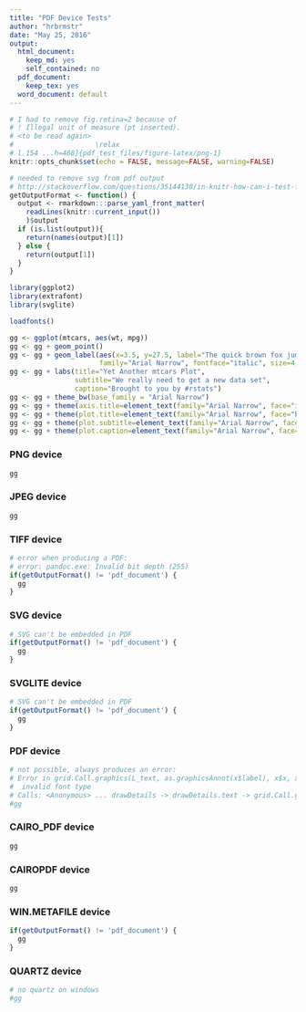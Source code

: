 ```yaml
---
title: "PDF Device Tests"
author: "hrbrmstr"
date: "May 25, 2016"
output:
  html_document:
    keep_md: yes
    self_contained: no
  pdf_document:
    keep_tex: yes
  word_document: default
---
```


```r
# I had to remove fig.retina=2 because of 
# ! Illegal unit of measure (pt inserted).
# <to be read again> 
#                    \relax 
# l.154 ...h=468]{pdf_test_files/figure-latex/png-1}
knitr::opts_chunk$set(echo = FALSE, message=FALSE, warning=FALSE)

# needed to remove svg from pdf output
# http://stackoverflow.com/questions/35144130/in-knitr-how-can-i-test-for-if-the-output-will-be-pdf-or-word/35149103
getOutputFormat <- function() {
  output <- rmarkdown:::parse_yaml_front_matter(
    readLines(knitr::current_input())
    )$output
  if (is.list(output)){
    return(names(output)[1])
  } else {
    return(output[1])
  }
}
```


```r
library(ggplot2)
library(extrafont)
library(svglite)

loadfonts()

gg <- ggplot(mtcars, aes(wt, mpg))
gg <- gg + geom_point()
gg <- gg + geom_label(aes(x=3.5, y=27.5, label="The quick brown fox jumped\nover the lazy dog."),
                      family="Arial Narrow", fontface="italic", size=4, label.size=0)
gg <- gg + labs(title="Yet Another mtcars Plot",
                subtitle="We really need to get a new data set",
                caption="Brought to you by #rstats")
gg <- gg + theme_bw(base_family = "Arial Narrow")
gg <- gg + theme(axis.title=element_text(family="Arial Narrow", face="italic"))
gg <- gg + theme(plot.title=element_text(family="Arial Narrow", face="bold"))
gg <- gg + theme(plot.subtitle=element_text(family="Arial Narrow", face="italic"))
gg <- gg + theme(plot.caption=element_text(family="Arial Narrow", face="plain"))
```

### PNG device

```r
gg
```

### JPEG device

```r
gg
```

### TIFF device

```r
# error when producing a PDF:
# error: pandoc.exe: Invalid bit depth (255)
if(getOutputFormat() != 'pdf_document') {
  gg
}
```

### SVG device

```r
# SVG can't be embedded in PDF
if(getOutputFormat() != 'pdf_document') {
  gg
}
```

### SVGLITE device

```r
# SVG can't be embedded in PDF
if(getOutputFormat() != 'pdf_document') {
  gg
}
```

### PDF device

```r
# not possible, always produces an error:
# Error in grid.Call.graphics(L_text, as.graphicsAnnot(x$label), x$x, x$y,  : 
#  invalid font type
# Calls: <Anonymous> ... drawDetails -> drawDetails.text -> grid.Call.graphics
#gg
```

### CAIRO_PDF device

```r
gg
```

### CAIROPDF device

```r
gg
```

### WIN.METAFILE device

```r
if(getOutputFormat() != 'pdf_document') {
  gg
}
```


### QUARTZ device

```r
# no quartz on windows
#gg
```
